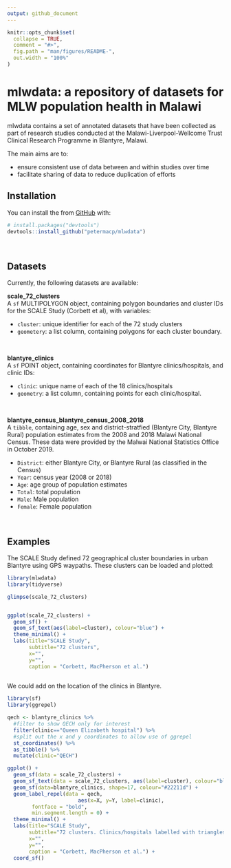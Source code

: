```yaml
---
output: github_document
---
```


<!-- README.md is generated from README.Rmd. Please edit that file -->

```r
knitr::opts_chunk$set(
  collapse = TRUE,
  comment = "#>",
  fig.path = "man/figures/README-",
  out.width = "100%"
)
```
# mlwdata: a repository of datasets for MLW population health in Malawi

<!-- badges: start -->
<!-- badges: end -->

mlwdata contains a set of annotated datasets that have been collected as part of research studies conducted at the Malawi-Liverpool-Wellcome Trust Clinical Research Programme in Blantyre, Malawi.

The main aims are to:

 - ensure consistent use of data between and within studies over time
 - facilitate sharing of data to reduce duplication of efforts

## Installation

You can install the from [GitHub](https://github.com/) with:

``` r
# install.packages("devtools")
devtools::install_github("petermacp/mlwdata")
```

<br>

## Datasets

Currently, the following datasets are available:

**scale_72_clusters**
<br>
A `sf` MULTIPOLYGON object, containing polygon boundaries and cluster IDs for the SCALE Study (Corbett et al), with variables:

 - `cluster`: unique identifier for each of the 72 study clusters
 - `geometery`: a list column, containing polygons for each cluster boundary.
 
<br>
 
**blantyre_clinics**
<br>
A `sf` POINT object, containing coordinates for Blantyre clinics/hospitals, and clinic IDs:

 - `clinic`: unique name of each of the 18 clinics/hospitals
 - `geometry`: a list column, containing points for each clinic/hospital.

<br>

**blantyre_census_blantyre_census_2008_2018**
<br>
A `tibble`, containing age, sex and district-stratfied (Blantyre City, Blantyre Rural) population estimates from the 2008 and 2018 Malawi National Census. These data were provided by the Malwai National Statistics Office in October 2019.

 - `District`: either Blantyre City, or Blantyre Rural (as classified in the Census)
 - `Year`: census year (2008 or 2018)
 - `Age`: age group of population estimates
 - `Total`: total population
 - `Male`: Male population
 - `Female`: Female population
 
<br>


## Examples

The SCALE Study defined 72 geographical cluster boundaries in urban Blantyre using GPS waypaths. These clusters can be loaded and plotted:

```r
library(mlwdata)
library(tidyverse)

glimpse(scale_72_clusters)


ggplot(scale_72_clusters) +
  geom_sf() +
  geom_sf_text(aes(label=cluster), colour="blue") +
  theme_minimal() +
  labs(title="SCALE Study",
       subtitle="72 clusters",
       x="",
       y="",
       caption = "Corbett, MacPherson et al.")
  
```

We could add on the location of the clinics in Blantyre.

```r

library(sf)
library(ggrepel)

qech <- blantyre_clinics %>%
  #filter to show QECH only for interest
  filter(clinic=="Queen Elizabeth hospital") %>%
  #split out the x and y coordinates to allow use of ggrepel
  st_coordinates() %>%
  as_tibble() %>%
  mutate(clinic="QECH")

ggplot() +
  geom_sf(data = scale_72_clusters) +
  geom_sf_text(data = scale_72_clusters, aes(label=cluster), colour="blue") +
  geom_sf(data=blantyre_clinics, shape=17, colour="#22211d") +
  geom_label_repel(data = qech, 
                       aes(x=X, y=Y, label=clinic), 
        fontface = "bold",
        min.segment.length = 0) +
  theme_minimal() +
  labs(title="SCALE Study",
       subtitle="72 clusters. Clinics/hospitals labelled with triangles",
       x="",
       y="",
       caption = "Corbett, MacPherson et al.") +
  coord_sf()


```

